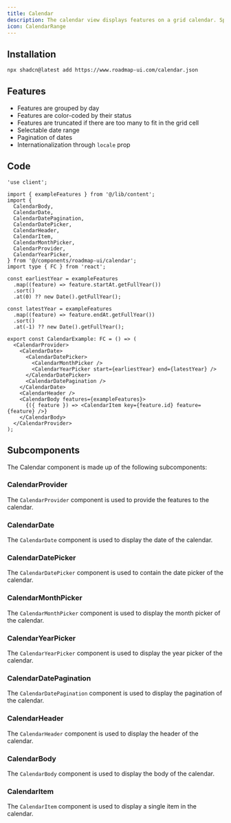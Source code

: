 ```yaml
---
title: Calendar
description: The calendar view displays features on a grid calendar. Specifically it shows the end date of each feature, and groups features by day.
icon: CalendarRange
---
```



<div className="not-prose w-full bg-white dark:bg-neutral-950 border rounded-xl overflow-hidden">
  <Calendar />
</div>

## Installation

```sh title="Terminal"
npx shadcn@latest add https://www.roadmap-ui.com/calendar.json
```

## Features

- Features are grouped by day
- Features are color-coded by their status
- Features are truncated if there are too many to fit in the grid cell
- Selectable date range
- Pagination of dates
- Internationalization through `locale` prop

## Code

```tsx title="calendar.tsx"
'use client';

import { exampleFeatures } from '@/lib/content';
import {
  CalendarBody,
  CalendarDate,
  CalendarDatePagination,
  CalendarDatePicker,
  CalendarHeader,
  CalendarItem,
  CalendarMonthPicker,
  CalendarProvider,
  CalendarYearPicker,
} from '@/components/roadmap-ui/calendar';
import type { FC } from 'react';

const earliestYear = exampleFeatures
  .map((feature) => feature.startAt.getFullYear())
  .sort()
  .at(0) ?? new Date().getFullYear();

const latestYear = exampleFeatures
  .map((feature) => feature.endAt.getFullYear())
  .sort()
  .at(-1) ?? new Date().getFullYear();

export const CalendarExample: FC = () => (
  <CalendarProvider>
    <CalendarDate>
      <CalendarDatePicker>
        <CalendarMonthPicker />
        <CalendarYearPicker start={earliestYear} end={latestYear} />
      </CalendarDatePicker>
      <CalendarDatePagination />
    </CalendarDate>
    <CalendarHeader />
    <CalendarBody features={exampleFeatures}>
      {({ feature }) => <CalendarItem key={feature.id} feature={feature} />}
    </CalendarBody>
  </CalendarProvider>
);
```

## Subcomponents

The Calendar component is made up of the following subcomponents:

### CalendarProvider

The `CalendarProvider` component is used to provide the features to the calendar.

<AutoTypeTable path="registry/roadmap-ui/calendar.tsx" name="CalendarProviderProps" />

### CalendarDate

The `CalendarDate` component is used to display the date of the calendar.

<AutoTypeTable path="registry/roadmap-ui/calendar.tsx" name="CalendarDateProps" />

### CalendarDatePicker

The `CalendarDatePicker` component is used to contain the date picker of the calendar.

<AutoTypeTable path="registry/roadmap-ui/calendar.tsx" name="CalendarDatePickerProps" />

### CalendarMonthPicker

The `CalendarMonthPicker` component is used to display the month picker of the calendar.

<AutoTypeTable path="registry/roadmap-ui/calendar.tsx" name="CalendarMonthPickerProps" />

### CalendarYearPicker

The `CalendarYearPicker` component is used to display the year picker of the calendar.

<AutoTypeTable path="registry/roadmap-ui/calendar.tsx" name="CalendarYearPickerProps" />

### CalendarDatePagination

The `CalendarDatePagination` component is used to display the pagination of the calendar.

<AutoTypeTable path="registry/roadmap-ui/calendar.tsx" name="CalendarDatePaginationProps" />

### CalendarHeader

The `CalendarHeader` component is used to display the header of the calendar.

<AutoTypeTable path="registry/roadmap-ui/calendar.tsx" name="CalendarHeaderProps" />

### CalendarBody

The `CalendarBody` component is used to display the body of the calendar.

<AutoTypeTable path="registry/roadmap-ui/calendar.tsx" name="CalendarBodyProps" />

### CalendarItem

The `CalendarItem` component is used to display a single item in the calendar.

<AutoTypeTable path="registry/roadmap-ui/calendar.tsx" name="CalendarItemProps" />
